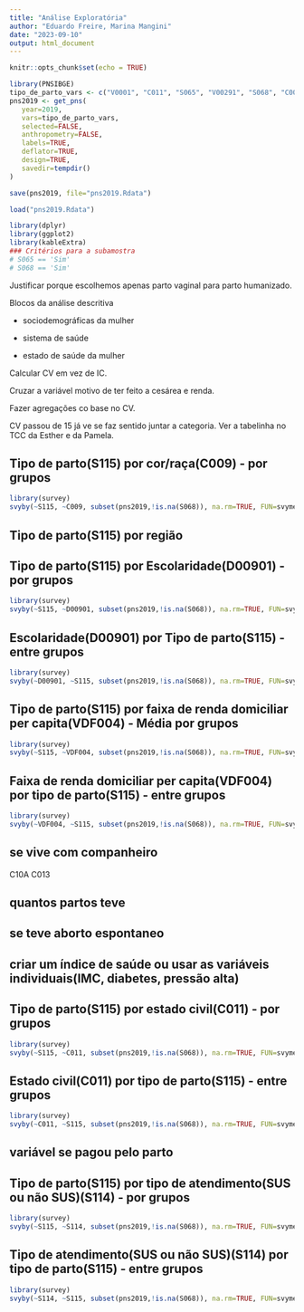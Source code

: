 ```yaml
---
title: "Análise Exploratória"
author: "Eduardo Freire, Marina Mangini"
date: "2023-09-10"
output: html_document
---
```


```r
knitr::opts_chunk$set(echo = TRUE)
```

```r
library(PNSIBGE)
tipo_de_parto_vars <- c("V0001", "C011", "S065", "V00291", "S068", "C008", "C009", "VDF004", "C009", "I00404", "D00901", "S114", "S125", "S066", "S06701", "S06702", "S06703", "S118", "S116", "S06701", "S06702", "S06703", "S112", "S128", "S129", "S073", "S074", "S080", "R032", "R037", "S115", "V00291")
pns2019 <- get_pns(
   year=2019, 
   vars=tipo_de_parto_vars,
   selected=FALSE, 
   anthropometry=FALSE, 
   labels=TRUE, 
   deflator=TRUE, 
   design=TRUE, 
   savedir=tempdir()
)

save(pns2019, file="pns2019.Rdata")
```


```r
load("pns2019.Rdata")
```


```r
library(dplyr)
library(ggplot2)
library(kableExtra)
### Critérios para a subamostra
# S065 == 'Sim'
# S068 == 'Sim'
```

Justificar porque escolhemos apenas parto vaginal para parto humanizado.

Blocos da análise descritiva

- sociodemográficas da mulher 

- sistema de saúde

- estado de saúde da mulher

Calcular CV em vez de IC.

Cruzar a variável motivo de ter feito a cesárea e renda.

Fazer agregações co base no CV.


CV passou de 15 já ve se faz sentido juntar a categoria. Ver a tabelinha no TCC da Esther e da Pamela.

## Tipo de parto(S115) por cor/raça(C009) - por grupos

```r
library(survey)
svyby(~S115, ~C009, subset(pns2019,!is.na(S068)), na.rm=TRUE, FUN=svymean, vartype="cv")
```
## Tipo de parto(S115) por região 

## Tipo de parto(S115) por Escolaridade(D00901) - por grupos

```r
library(survey)
svyby(~S115, ~D00901, subset(pns2019,!is.na(S068)), na.rm=TRUE, FUN=svymean, vartype="cv")
```

## Escolaridade(D00901) por Tipo de parto(S115)  - entre grupos

```r
library(survey)
svyby(~D00901, ~S115, subset(pns2019,!is.na(S068)), na.rm=TRUE, FUN=svymean, vartype="cv")
```

## Tipo de parto(S115) por faixa de renda domiciliar per capita(VDF004) - Média por grupos

```r
library(survey)
svyby(~S115, ~VDF004, subset(pns2019,!is.na(S068)), na.rm=TRUE, FUN=svymean, vartype="cv")
```

## Faixa de renda domiciliar per capita(VDF004) por tipo de parto(S115) - entre grupos

```r
library(survey)
svyby(~VDF004, ~S115, subset(pns2019,!is.na(S068)), na.rm=TRUE, FUN=svymean, vartype="cv")
```
## se vive com companheiro

C10A C013

## quantos partos teve

## se teve aborto espontaneo

## criar um índice de saúde ou usar as variáveis individuais(IMC, diabetes, pressão alta)


## Tipo de parto(S115) por estado civil(C011) - por grupos

```r
library(survey)
svyby(~S115, ~C011, subset(pns2019,!is.na(S068)), na.rm=TRUE, FUN=svymean, vartype="cv")
```

## Estado civil(C011) por tipo de parto(S115) - entre grupos

```r
library(survey)
svyby(~C011, ~S115, subset(pns2019,!is.na(S068)), na.rm=TRUE, FUN=svymean, vartype="cv")
```


## variável se pagou pelo parto

## Tipo de parto(S115) por tipo de atendimento(SUS ou não SUS)(S114) - por grupos

```r
library(survey)
svyby(~S115, ~S114, subset(pns2019,!is.na(S068)), na.rm=TRUE, FUN=svymean, vartype="cv")
```

## Tipo de atendimento(SUS ou não SUS)(S114) por tipo de parto(S115) - entre grupos

```r
library(survey)
svyby(~S114, ~S115, subset(pns2019,!is.na(S068)), na.rm=TRUE, FUN=svymean, vartype="cv")
```





